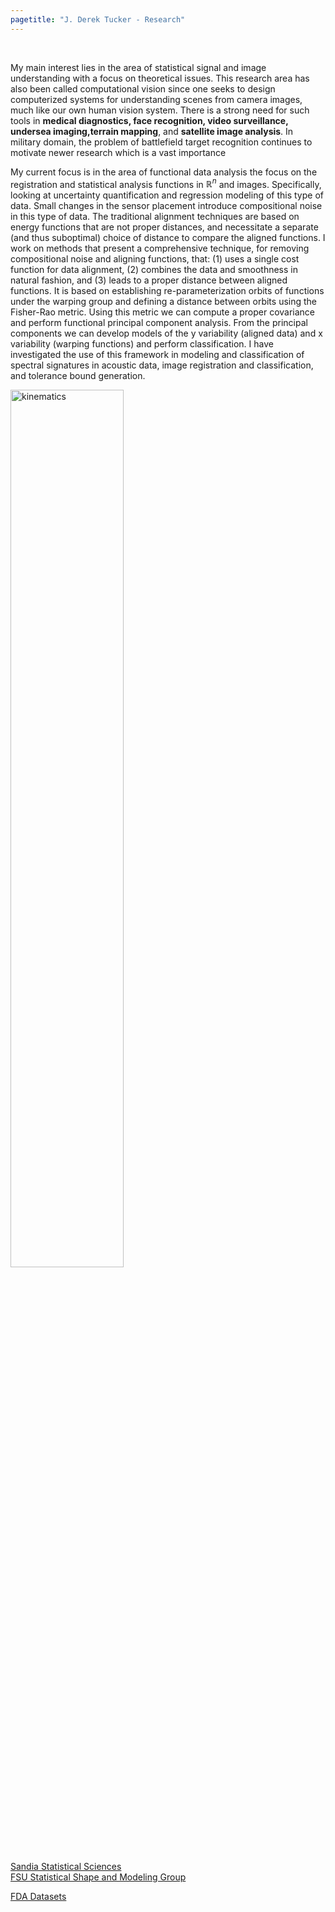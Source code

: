 ```yaml
---
pagetitle: "J. Derek Tucker - Research"
---
```


<link rel="stylesheet" href="styles.css" type="text/css" />
<br>

My main interest lies in the area of statistical signal and image understanding with a focus on theoretical issues. This research area has also been called computational vision since one seeks to design computerized systems for understanding scenes from camera images, much like our own human vision system. There is a strong need for such tools in **medical diagnostics, face recognition, video surveillance, undersea imaging,terrain mapping**, and **satellite image analysis**. In military domain, the problem of battlefield target recognition continues to motivate newer research which is a vast importance


My current focus is in the area of functional data analysis the focus on the registration and statistical analysis functions in $\mathbb{R}^n$ and images. Specifically, looking at uncertainty quantification and regression modeling of this type of data. Small changes in the sensor placement introduce compositional noise in this type of data. The traditional alignment techniques are based on energy functions that are not proper distances, and necessitate a separate (and thus suboptimal) choice of distance to compare the aligned functions. I work on methods that present a comprehensive technique, for removing compositional noise and aligning functions, that: (1) uses a single cost function for data alignment, (2) combines the data and smoothness in natural fashion, and (3) leads to a proper distance between aligned functions. It is based on establishing re-parameterization orbits of functions under the warping group and defining a distance between orbits using the Fisher-Rao metric. Using this metric we can compute a proper covariance and perform functional principal component analysis. From the principal components we can develop models of the y variability (aligned data) and x variability (warping functions) and perform classification. I have investigated the use of this framework in modeling and classification of spectral signatures in acoustic data, image registration and classification, and tolerance bound generation.

<img src="images/ResearchFigure.jpg" alt="kinematics" style="width:60%; border:0px solid">

[Sandia Statistical Sciences](http://www.sandia.gov/statistics/)	
[FSU Statistical Shape and Modeling Group](http://ssamg.stat.fsu.edu/)

[FDA Datasets](https://github.com/jdtuck/fda_datasets)
